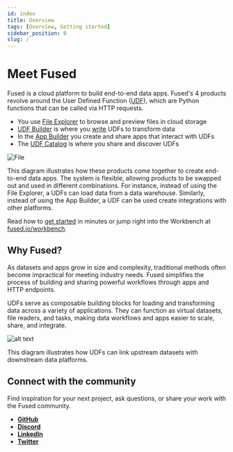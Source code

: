 ```yaml
---
id: index
title: Overview
tags: [Overview, Getting started]
sidebar_position: 0
slug: /
---
```



# Meet Fused

Fused is a cloud platform to build end-to-end data apps. Fused's 4 products revolve around the User Defined Function ([UDF](/core-concepts/why/)), which are Python functions that can be called via HTTP requests.

- You use [File Explorer](/workbench/file-explorer/) to browse and preview files in cloud storage
- [UDF Builder](/workbench/udf-builder/) is where you [write](/core-concepts/write/) UDFs to transform data
- In the [App Builder](/workbench/app-builder/) you create and share apps that interact with UDFs
- The [UDF Catalog](/workbench/udf-catalog/) is where you share and discover UDFs



<div style={{textAlign: 'center'}}>
<img src={ImageFlow} alt="File" style={{width: '100%'}} />
</div>

This diagram illustrates how these products come together to create end-to-end data apps. The system is flexible, allowing products to be swapped out and used in different combinations. For instance, instead of using the File Explorer, a UDFs can load data from a data warehouse. Similarly, instead of using the App Builder, a UDF can be used create integrations with other platforms.

Read how to [get started](/user-guide/quickstart/) in minutes or jump right into the Workbench at [fused.io/workbench](https://www.fused.io/workbench).


## Why Fused?

As datasets and apps grow in size and complexity, traditional methods often become impractical for meeting industry needs. Fused simplifies the process of building and sharing powerful workflows through apps and HTTP endpoints.

UDFs serve as composable building blocks for loading and transforming data across a variety of applications. They can function as virtual datasets, file readers, and tasks, making data workflows and apps easier to scale, share, and integrate.



![alt text](https://fused-magic.s3.us-west-2.amazonaws.com/docs_assets/ecosystem_diagram.png)

This diagram illustrates how UDFs can link upstream datasets with downstream data platforms.


## Connect with the community

Find inspiration for your next project, ask questions, or share your work with the Fused community.

- [__GitHub__](https://github.com/fusedio/udfs/tree/main)
- [__Discord__](https://bit.ly/fusedslack)
- [__LinkedIn__](https://www.linkedin.com/company/fusedio/)
- [__Twitter__](https://twitter.com/Fused_io)

